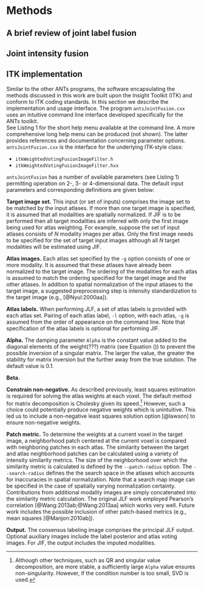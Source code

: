 
# Methods


## A brief review of joint label fusion




## Joint intensity fusion









## ITK implementation

Similar to the other ANTs programs, the software encapsulating
the methods discussed in this work are built upon the Insight Toolkit
(ITK) and conform to ITK coding standards.  In this section we describe the implementation
and usage interface.  The program ``antsJointFusion.cxx`` uses an intuitive
command line interface developed specifically for the ANTs toolkit.  
See Listing 1 for the short help menu available
at the command line.  A more comprehensive long help menu can be produced
(not shown).  The latter provides references and documentation concerning
parameter options.  ``antsJointFusion.cxx`` is the interface for the underlying
ITK-style class:

* ``itkWeightedVotingFusionImageFilter.h``
* ``itkWeightedVotingFusionImageFilter.hxx``


\begin{lstlisting}
COMMAND:
     antsJointFusion

OPTIONS:
     -d, --image-dimensionality 2/3/4
     -t, --target-image targetImage
                        [targetImageModality0,...,targetImageModalityN]
     -g, --atlas-image atlasImage
                       [atlasImageModality0,...,atlasImageModalityN]
     -l, --atlas-segmentation atlasSegmentation
     -a, --alpha 0.1
     -b, --beta 2.0
     -c, --constrain-nonnegative (0)/1
     -p, --patch-radius 2
                        2x2x2
     -m, --patch-metric (PC)/MSQ
     -s, --search-radius 3
                         3x3x3
                         searchRadiusMap.nii.gz
     -e, --exclusion-image label[exclusionImage]
     -x, --mask-image maskImageFilename
     -o, --output labelFusionImage
                  intensityFusionImageFileNameFormat
                  [labelFusionImage,intensityFusionImageFileNameFormat,
                              <labelPosteriorProbabilityImageFileNameFormat>,
                              <atlasVotingWeightImageFileNameFormat>]
     --version
     -v, --verbose (0)/1
     -h
     --help
\end{lstlisting}

``antsJointFusion`` has a number of available parameters (see Listing 1) permitting
operation on 2-, 3- or 4-dimensional data.  The default input parameters and
corresponding definitions are given below:

__Target image set.__  This input (or set of inputs) comprises the image set to be
matched by the input atlases.  If more than one target image is specified, it is
assumed that all modalities are spatially normalized.    If JIF is to be performed
then all target modalities are inferred with only the first image being used for
atlas weighting.  For example, suppose the set of input atlases consists of $N$
modality images per atlas.  Only the first image needs to be specified for the set
of target input images although all $N$ target modalities will be estimated
using JIF.

__Atlas images.__ Each atlas set specified by the ``-g`` option consists of one or
more modality.  It is assumed that these atlases have already been normalized to the
target image.  The ordering of the modalities for each atlas is assumed to match the
ordering specified for the target image and the other atlases.  In addition to
spatial normalization of the input atlases to the target image, a suggested
preprocessing step is intensity standardization to the target image (e.g.,
[@Nyul:2000aa]).

__Atlas labels.__ When performing JLF, a set of atlas labels is provided with
each atlas set.  Pairing of each atlas label, ``-l`` option,  with each atlas,
``-g`` is assumed from the order of appearance on the command line.   Note that
specification of the atlas labels is optional for performing JIF.

__Alpha.__  The damping parameter ``Alpha`` is the constant value added to
the diagonal elements of the weight(???) matrix (see Equation ()) to prevent the
possible inversion of a singular matrix.  The larger the value, the greater the
stability for matrix inversion but the further away from the true solution. The
default value is 0.1.

__Beta.__  

__Constrain non-negative.__  As described previously, least squares estimation
is required for solving the atlas weights at each voxel.  The
default method for matrix decomposition is Cholesky given its speed.[^1]
However, such a choice could potentially produce negative weights which is
unintuitive.  This led us to include a non-negative least squares solution
option [@lawson] to ensure non-negative weights.

__Patch metric.__ To determine the weights at a current voxel in the target image,
a neighborhood patch centered at the current voxel is compared with neighboring patches in
each atlas.  The similarity between the target and atlas neighborhood patches
can be calculated using a variety of intensity similarity metrics.
The size of the neighborhood over which the similarity metric is calculated is
defined by the ``--patch-radius`` option.  The ``--search-radius`` defines the
the search space in the atlases which accounts for inaccuracies in spatial
normalization.  Note that a search map image can
be specified in the case of spatially varying normalization certainty.  Contributions
from additional modality images are simply concatenated into the similarity metric
calculation.  The original JLF work employed Pearson's correlation
[@Wang:2013ab;@Wang:2013aa] which works very well.  Future work includes the
possible inclusion of other patch-based metrics (e.g., mean squares [@Manjon:2010ab]).

[^1]:  Although other techniques, such as QR and singular value decomposition, are more stable,
a sufficiently large ``Alpha`` value ensures non-singularity.  However, if the
condition number is too small, SVD is used.

__Output.__  The consensus labeling image comprises the principal JLF output.  
Optional auxiliary images include the label posterior and atlas voting images.
For JIF, the output includes the imputed modalities.  
